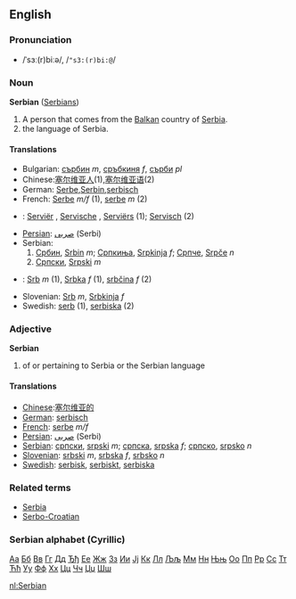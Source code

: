 ==English==
===Pronunciation===
*/ˈsɜː(r)biːə/, /<tt>"s3:(r)bi:@</tt>/

===Noun===
'''Serbian''' ([[Serbians]])

# A person that comes from the [[Balkan]] country of [[Serbia]].
# the language of Serbia.

====Translations====
*Bulgarian: [[сърбин]] ''m'', [[сръбкиня]] ''f'', [[сърби]] ''pl''
*Chinese:[[塞尔维亚人]](1),[[塞尔维亚语]](2)
*German: [[Serbe]],[[Serbin]],[[serbisch]]
*French: [[Serbe]] ''m/f'' (1), [[serbe]] ''m'' (2)
*{{nl}}: [[Serviër]] {{m}}, [[Servische]] {{f}}, [[Serviërs]] {{p}} (1); [[Servisch]] (2)
*[[Persian]]: [[صربی]] (Serbi)
*Serbian:
*# [[Србин]], [[Srbin]] ''m''; [[Српкиња]], [[Srpkinja]] ''f''; [[Српче]], [[Srpče]] ''n''
*# [[Српски]], [[Srpski]] ''m''
*{{sk}}: [[Srb]] ''m'' (1), [[Srbka]] ''f'' (1), [[srbčina]] ''f'' (2)
*Slovenian: [[Srb]] ''m'', [[Srbkinja]] ''f''
*Swedish: [[serb]] (1), [[serbiska]] (2)

===Adjective===
'''Serbian'''

# of or pertaining to Serbia or the Serbian language

====Translations====

*[[Chinese]]:[[塞尔维亚的]]
*[[German]]: [[serbisch]]
*[[French]]: [[serbe]] ''m/f''
*[[Persian]]: [[صربی]] (Serbi)
*[[Serbian]]: [[српски]], [[srpski]] ''m''; [[српска]], [[srpska]] ''f''; [[српско]], [[srpsko]] ''n''
*[[Slovenian]]: [[srbski]] ''m'', [[srbska]] ''f'', [[srbsko]] ''n''
*[[Swedish]]: [[serbisk]], [[serbiskt]], [[serbiska]]

===Related terms===
*[[Serbia]]
*[[Serbo-Croatian]]

===Serbian alphabet (Cyrillic)===
[[А|Аа]] [[Б|Бб]] [[В|Вв]] [[Г|Гг]] [[Д|Дд]] [[Ђ|Ђђ]] [[Е|Ее]] [[Ж|Жж]] [[З|Зз]] [[И|Ии]] [[Ј|Јј]] [[К|Кк]] [[Л|Лл]] [[Љ|Љљ]] [[М|Мм]] [[Н|Нн]] [[Њ|Њњ]] [[О|Оо]] [[П|Пп]] [[Р|Рр]] [[С|Сс]] [[Т|Тт]] [[Ћ|Ћћ]] [[У|Уу]] [[Ф|Фф]] [[Х|Хх]] [[Ц|Цц]] [[Ч|Чч]] [[Џ|Џџ]] [[Ш|Шш]]  

[[nl:Serbian]]